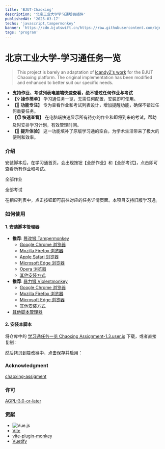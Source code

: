 ```yaml
---
title: 'BJUT-Chaoxing'
description: '北京工业大学学习通增强插件'
publishedAt: '2025-03-17'
techs: 'javascript,tampermonkey'
banner: 'https://cdn.bjutswift.cn/https://raw.githubusercontent.com/bjut-swift/swift-image-hosting/main/swift-nest/projects/bjut-chaoxing.jpg'
tags: 'program'
---
```


# 北京工业大学-学习通任务一览

> This project is barely an adaptation of [lcandy2's work](https://github.com/lcandy2/user.js/tree/main/websites/chaoxing.com/chaoxing-assignment) for the BJUT Chaoxing platform. The original implementation has been modified and enhanced to better suit our specific needs.

- **支持作业、考试列表电脑端快速查看，绝不错过任何作业与考试**
- **【💡 操作简单】** 学习通任务一览，无需任何配置，安装即可使用。
- **【📅 功能专注】** 专为查看作业和考试列表设计，增加提醒功能，确保不错过任何重要任务。
- **【⏱️ 快速查看】** 在电脑端快速显示所有待办的作业和即将到来的考试，帮助及时安排学习计划，有效管理时间。
- **【🚀 提升体验】** 这一功能填补了原版学习通的空白，为学术生活带来了极大的便利和效率。

### 介绍

安装脚本后，在学习通首页，会出现按钮【全部作业】和【全部考试】，点击即可查看所有作业和考试。

<p className='text-center text-sm text-gray-500'>全部作业</p>
<div className='flex justify-center'>
  <NextImage
    src='https://scriptcat.org/api/v2/resource/image/MnLHlqm8TaL0qrIt'
    alt='全部作业页面'
    width={800}
    height={500}
    useSkeleton
    className='my-4 rounded-lg shadow-lg'
  />
</div>

<p className='text-center text-sm text-gray-500'>全部考试</p>
<div className='flex justify-center'>
  <NextImage
    src='https://scriptcat.org/api/v2/resource/image/TGCiI0m1BLycEqFI'
    alt='全部考试页面'
    width={800}
    height={500}
    useSkeleton
    className='my-4 rounded-lg shadow-lg'
  />
</div>

在相应列表中，点击按钮即可前往对应的任务详情页面。本项目支持旧版学习通。

### 如何使用

#### 1. 安装脚本管理器

- **推荐**: [篡改猴 Tampermonkey](https://www.tampermonkey.net/)
  - [Google Chrome 浏览器](https://chrome.google.com/webstore/detail/tampermonkey/dhdgffkkebhmkfjojejmpbldmpobfkfo)
  - [Mozilla Firefox 浏览器](https://addons.mozilla.org/firefox/addon/tampermonkey/)
  - [Apple Safari 浏览器](https://apps.apple.com/app/tampermonkey/id1482490089?mt=12)
  - [Microsoft Edge 浏览器](https://microsoftedge.microsoft.com/addons/detail/iikmkjmpaadaobahmlepeloendndfphd)
  - [Opera 浏览器](https://addons.opera.com/extensions/details/tampermonkey-beta/)
  - [其他安装方式](https://www.tampermonkey.net/)
- **推荐**: [暴力猴 Violentmonkey](https://violentmonkey.github.io/)
  - [Google Chrome 浏览器](https://chrome.google.com/webstore/detail/violentmonkey/jinjaccalgkegednnccohejagnlnfdag)
  - [Mozilla Firefox 浏览器](https://addons.mozilla.org/firefox/addon/violentmonkey/)
  - [Microsoft Edge 浏览器](https://microsoftedge.microsoft.com/addons/detail/eeagobfjdenkkddmbclomhiblgggliao)
  - [其他安装方式](https://violentmonkey.github.io/get-it/)
- [其他脚本管理器](https://greasyfork.org/help/installing-user-scripts)

#### 2. 安装本脚本

将仓库中的 [学习通任务一览 Chaoxing Assignment-1.3.user.js](https://github.com/bjut-swift/chaoxing-bjut/blob/main/%E5%AD%A6%E4%B9%A0%E9%80%9A%E4%BB%BB%E5%8A%A1%E4%B8%80%E8%A7%88%20Chaoxing%20Assignment-1.3.user.js) 下载，或者直接复制：

<div className='flex justify-center'>
  <NextImage
    src='https://cdn.bjutswift.cn/https://raw.githubusercontent.com/bjut-swift/chaoxing-bjut/main/images/add_new_script.png'
    alt='添加新脚本'
    width={300}
    height={300}
    useSkeleton
    className='my-4 rounded-lg shadow-lg'
  />
</div>

然后拷贝到篡改猴中，点击保存并启用：

<div className='flex justify-center'>
  <NextImage
    src='https://cdn.bjutswift.cn/https://raw.githubusercontent.com/bjut-swift/chaoxing-bjut/main/images/copy_and_paste.png'
    alt='复制并粘贴'
    width={400}
    height={400}
    useSkeleton
    className='my-4 rounded-lg shadow-lg'
  />
</div>

### Acknowledgment

[chaoxing-assigment](https://github.com/lcandy2/user.js/tree/main/websites/chaoxing.com/chaoxing-assignment)

### 许可

[AGPL-3.0-or-later](https://spdx.org/licenses/AGPL-3.0-or-later.html)

### 贡献

- <Image
    src='https://vuejs.org/logo-uwu.png'
    alt='Vue.js'
    width={227}
    height={128}
    useSkeleton
    className='my-4 w-full rounded-lg shadow-lg'
  />
- [Vite](https://vite.dev/)
- [vite-plugin-monkey](https://github.com/lisonge/vite-plugin-monkey)
- [Vuetify](https://vuetifyjs.com)
